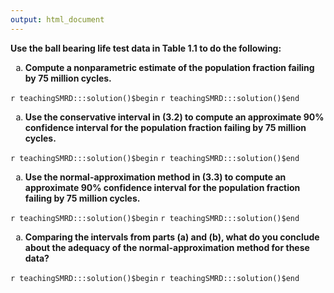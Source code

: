 ```yaml
---
output: html_document
---
```


__Use the ball bearing life test data in Table 1.1 to do the following:__

a. __Compute a nonparametric estimate of the population fraction failing by $75$ million cycles.__

`r teachingSMRD:::solution()$begin`
`r teachingSMRD:::solution()$end`

a. __Use the conservative interval in (3.2) to compute an approximate $90\%$ confidence interval for the population fraction failing by $75$ million cycles.__

`r teachingSMRD:::solution()$begin`
`r teachingSMRD:::solution()$end`

a. __Use the normal-approximation method in (3.3) to compute an approximate $90\%$ confidence interval for the population fraction failing by $75$ million cycles.__

`r teachingSMRD:::solution()$begin`
`r teachingSMRD:::solution()$end`

a. __Comparing the intervals from parts (a) and (b), what do you conclude about the adequacy of the normal-approximation method for these data?__

`r teachingSMRD:::solution()$begin`
`r teachingSMRD:::solution()$end`
